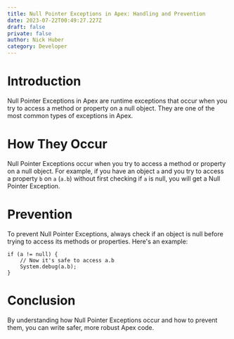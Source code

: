 ```yaml
---
title: Null Pointer Exceptions in Apex: Handling and Prevention
date: 2023-07-22T00:49:27.227Z
draft: false
private: false
author: Nick Huber
category: Developer
---
```


# Introduction
Null Pointer Exceptions in Apex are runtime exceptions that occur when you try to access a method or property on a null object. They are one of the most common types of exceptions in Apex.

# How They Occur
Null Pointer Exceptions occur when you try to access a method or property on a null object. For example, if you have an object `a` and you try to access a property `b` on `a` (`a.b`) without first checking if `a` is null, you will get a Null Pointer Exception.

# Prevention
To prevent Null Pointer Exceptions, always check if an object is null before trying to access its methods or properties. Here's an example:

```apex
if (a != null) {
    // Now it's safe to access a.b
    System.debug(a.b);
}
```

# Conclusion
By understanding how Null Pointer Exceptions occur and how to prevent them, you can write safer, more robust Apex code.
